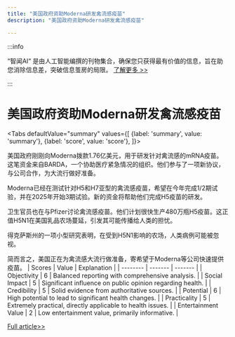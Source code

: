 ```yaml
---
title: "美国政府资助Moderna研发禽流感疫苗"
description: "美国政府资助Moderna研发禽流感疫苗"

---
```



:::info

“智闻AI“ 是由人工智能编撰的刊物集合，确保您只获得最有价值的信息，旨在助您消除信息差，突破信息茧房的局限。  [了解更多 >>](/)

:::

# 美国政府资助Moderna研发禽流感疫苗


<Tabs
	defaultValue="summary"
	values={[
	{label: 'summary', value: 'summary'},
	{label: 'score', value: 'score'},
]}>
<TabItem value="summary">


美国政府刚刚向Moderna拨款1.76亿美元，用于研发针对禽流感的mRNA疫苗。这笔资金来自BARDA，一个协助医疗紧急情况的组织。他们参与了一项新协议，与公司合作，为大流行做好准备。

Moderna已经在测试针对H5和H7亚型的禽流感疫苗，希望在今年完成1/2期试验，并在2025年开始3期试验。新的资金将帮助他们完成H5疫苗的研发。

卫生官员也在与Pfizer讨论禽流感疫苗。他们计划很快生产480万瓶H5疫苗。这正值H5N1在美国乳品农场蔓延，引发其可能传播给人类的担忧。

得克萨斯州的一项小型研究表明，在受到H5N1影响的农场，人类病例可能被忽视。

简而言之，美国正在为禽流感大流行做准备，寄希望于Moderna等公司快速提供疫苗。
</TabItem>
<TabItem value="score">
	| Scores     | Value   | Explanation |
	| -------- | ------- | ------- |
	| Objectivity  | 6    | Balanced reporting with comprehensive analysis.    |
	| Social Impact | 5     | Significant influence on public opinion regarding health.    |
	| Credibility    | 5    | Solid evidence from authoritative sources.    |
	| Potential    | 6    | High potential to lead to significant health changes.    |
	| Practicality    | 5    | Extremely practical, directly applicable to health issues.    |
	| Entertainment Value    | 2    | Low entertainment value, primarily informative.    |
</TabItem>
</Tabs>

[Full article>>](https://science.slashdot.org/story/24/08/02/2053247/us-prepares-for-bird-flu-pandemic-with-176-million-moderna-vaccine-deal?utm_source=rss1.0mainlinkanon&utm_medium=feed)
